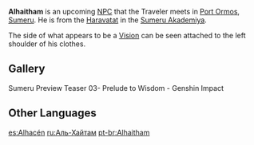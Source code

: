 {{Meta
|missing_NPC_picture  = yes
|missing_NPC_location = yes
|missing_NPC_context  = yes
|missing_NPC_profile  = yes
|missing_NPC_idle     = yes
|missing_NPC_dialogue = yes
}}
{{Upcoming}}
{{Character Infobox
|type             = NPC
|image            = NPC Alhaitham.png
|realname         = <!-- Optional, if different from in-game name -->
|deceased         = <!-- Past (for deceased prior to events of the game) or free response -->
|element          = <!-- wiki policy: only 100% confirmed things in infobox; a side view of a vision is not it. bloody side views -->
|region           = Sumeru
|affiliation      = Sumeru Akademiya
|affiliation2     = Haravatat
|title            = 
|ancestry         = <!-- Clan/family -->
|father           = 
|mother           = 
|spouse           = 
|sibling          = 
|child            = 
|relative         = 
|voiceEN          = 
|voiceCN          = 
|voiceJP          = 
|dialoguereward   = 
}}
'''Alhaitham''' is an upcoming [[NPC]] that the Traveler meets in [[Port Ormos]], [[Sumeru]]. He is from the [[Haravatat]] in the [[Sumeru Akademiya]].

The side of what appears to be a {{Dendro}} [[Vision]] can be seen attached to the left shoulder of his clothes.
<!--
==Location==
<!--{{subst:#tag:gallery|
NPC Location {{subst:PAGENAME}}.png{{subst:!}}{{subst:PAGENAME}}'s location
NPC Location {{subst:PAGENAME}} Context.png{{subst:!}}Additional context
|hideaddbutton=true
|captionalign=center
}}

==Profile==
''(To be added.)''

===Personality===
''(To be added.)''

===Appearance===
''(To be added.)''

==Quests and Events==
===Archon Quests===
===Story Quests===
===World Quests===
===Commissions===
===Requests===
===Events===

==Idle Quotes==
* "(Text)"
** {{A|VO {{subst:PAGENAME}} 01.ogg}} "(Text)" ''(Voice-Over)''

==Dialogue==
{{Dialogue start}}
:'''{{subst:PAGENAME}}:'''
{{Dialogue end}}

==Event Dialogue==
===Event Name===
{{Dialogue start}}
:'''{{subst:PAGENAME}}:'''
{{Dialogue end}}

==Trivia==
* 
-->
==Gallery==
<gallery captionalign="center">
Sumeru Preview Teaser 03- Prelude to Wisdom - Genshin Impact
</gallery>

==Other Languages==
{{Other Languages|default_hidden=1
|en      = Alhaitham
|zhs     = 艾尔海森
|zhs_rm  = Ài'ěrhǎisēn
|zht     = 艾爾海森
|zht_rm  = Ài'ěrhǎisēn
|ja      = アルハイゼン
|ja_rm   = Aruhaizen
|ko      = 알하이탐
|ko_rm   = Alhaitam
|es      = Alhacén
|fr      = Alhaitham
|ru      = Аль-Хайтам
|th      = Alhaitham
|vi      = Alhaitham
|de      = Alhaitham
|id      = Alhaitham
|pt      = Alhaitham
}}
<!--
==Change History==
{{Change History|}}

==References==
{{Reflist}}
-->
[[es:Alhacén]]
[[ru:Аль-Хайтам]]
[[pt-br:Alhaitham]]